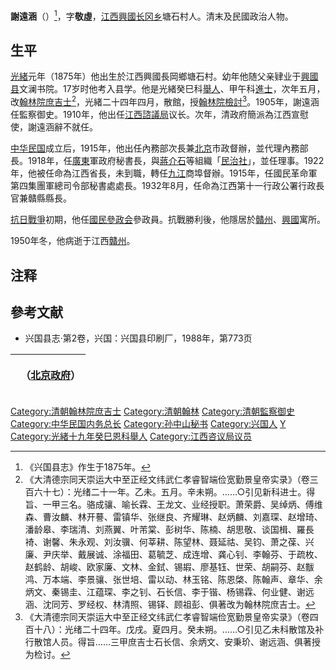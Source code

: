 '''謝遠涵'''（{{bd|1875年||1950年|catIdx=X謝}}）<ref>《兴国县志》作生于1875年。</ref>，字'''敬虛'''，[[江西|江西]][[兴国县|興國]][[长冈乡|长冈乡]]塘石村人。清末及民國政治人物。

==生平==
[[光緒|光緒]]元年（1875年）他出生於江西興國長岡鄉塘石村。幼年他随父亲肄业于[[興國县|興國县]]文澜书院。17岁时他考入县学。他是光緒癸巳科[[舉人|舉人]]、甲午科[[進士|進士]]，次年五月，改[[翰林院|翰林院]][[庶吉士|庶吉士]]<ref>《大清德宗同天崇运大中至正经文纬武仁孝睿智端俭宽勤景皇帝实录》（卷三百六十七）：光绪二十一年。乙未。五月。辛未朔。……○引见新科进士。得旨、一甲三名。骆成骧、喻长霖、王龙文、业经授职。萧荣爵、吴绰炳、傅维森、曹汝麟、林开謩、雷镇华、张继良、齐耀琳、赵炳麟、刘嘉琛、赵增琦、潘龄皋、李瑞清、刘燕翼、叶芾棠、彭树华、陈楠、胡思敬、谈国楫、羅長裿、谢馨、朱永观、刘汝骥、何莘耕、陈望林、聂延祜、吴钧、萧之葆、兴廉、尹庆举、戴展诚、涂福田、葛毓芝、成连增、龚心钊、李翰芬、于疏枚、赵鹤龄、胡峻、欧家廉、文林、金鉽、锡嘏、廖基钰、世荣、胡嗣芬、赵黻鸿、万本端、李景骧、张世培、雷以动、林玉铭、陈恩棨、陈翰声、章华、余炳文、秦锡圭、江蕴琛、李之钊、石长信、李于锴、杨锡霖、何业健、谢远涵、沈同芳、罗经权、林清照、锡铎、顾祖彭、俱著改为翰林院庶吉士。</ref>，光緒二十四年四月，散館，授[[翰林院|翰林院]][[檢討|檢討]]<ref>《大清德宗同天崇运大中至正经文纬武仁孝睿智端俭宽勤景皇帝实录》（卷四百十八）：光绪二十四年。戊戌。夏四月。癸未朔。……○引见乙未科散馆及补行散馆人员。得旨……三甲庶吉士石长信、余炳文、安秉玠、谢远涵、俱著授为检讨。</ref>。1905年，謝遠涵任監察御史。1910年，他出任[[江西諮議局|江西諮議局]]议长。次年，清政府簡派為江西宣慰使，謝遠涵辭不就任。

[[中华民国|中华民国]]成立后，1915年，他出任內務部次長兼[[北京|北京]]市政督辦，並代理內務部長。1918年，任[[廣東|廣東]]軍政府秘書長，與[[蔣介石|蔣介石]]等組織「[[民治社|民治社]]」，並任理事。1922年，他被任命為江西省長，未到職，轉任[[九江|九江]]商埠督辦。1915年，任國民革命軍第四集團軍總司令部秘書處處長。1932年8月，任命為江西第十一行政公署行政長官兼贛縣縣長。

[[抗日戰爭|抗日戰爭]]初期，他任[[國民參政会|國民參政会]]參政員。抗戰勝利後，他隱居於[[贛州|贛州]]、[[兴国县|興國]]寓所。

1950年冬，他病逝于江西[[贛州|贛州]]。

==注释==
{{reflist}}

==參考文献==
*兴国县志·第2卷，兴国：兴国县印刷厂，1988年，第773页

{| class="wikitable" style="margin:0 auto"
|- 
!　{{CHN1912}}（[[中华民国北京政府|北京政府]]）
{{先代次代|内務总長（代理）|<small>1916年11月 - 1917年1月</small>|[[孫洪伊|孫洪伊]]|[[范源濂|范源濂]]}}
|}
{{光绪二十年甲午恩科殿试金榜}}
{{清朝欽命憲政編查館職官}}
{{中華民國內政部部長}}
{{江西行政长官|北省}}
{{北京市市长}}

{{DEFAULTSORT:Xie謝}}
[[Category:清朝翰林院庶吉士|Category:清朝翰林院庶吉士]]
[[Category:清朝翰林|Category:清朝翰林]]
[[Category:清朝監察御史|Category:清朝監察御史]]
[[Category:中华民国内务总长|Category:中华民国内务总长]]
[[Category:孙中山秘书|Category:孙中山秘书]]
[[Category:兴国人|Category:兴国人]]
[[Category:謝姓|Y]]
[[Category:光緒十九年癸巳恩科舉人|Category:光緒十九年癸巳恩科舉人]]
[[Category:江西咨议局议员|Category:江西咨议局议员]]